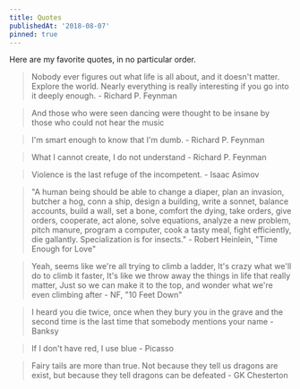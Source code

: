 ```yaml
---
title: Quotes
publishedAt: '2018-08-07'
pinned: true
---
```


Here are my favorite quotes, in no particular order.

> Nobody ever figures out what life is all about, and it doesn't matter. Explore the world. Nearly everything is really interesting if you go into it deeply enough. - Richard P. Feynman

> And those who were seen dancing were thought to be insane by those who could not hear the music

> I'm smart enough to know that I'm dumb. - Richard P. Feynman

> What I cannot create, I do not understand - Richard P. Feynman

> Violence is the last refuge of the incompetent. - Isaac Asimov

> "A human being should be able to change a diaper, plan an invasion, butcher a hog, conn a ship, design a building, write a sonnet, balance accounts, build a wall, set a bone, comfort the dying, take orders, give orders, cooperate, act alone, solve equations, analyze a new problem, pitch manure, program a computer, cook a tasty meal, fight efficiently, die gallantly. Specialization is for insects." - Robert Heinlein, "Time Enough for Love"

> Yeah, seems like we're all trying to climb a ladder, It's crazy what we'll do to climb it faster, It's like we throw away the things in life that really matter, Just so we can make it to the top, and wonder what we're even climbing after - NF, "10 Feet Down"

> I heard you die twice, once when they bury you in the grave and the second time is the last time that somebody mentions your name - Banksy

> If I don't have red, I use blue - Picasso

> Fairy tails are more than true. Not because they tell us dragons are exist, but because they tell dragons can be defeated - GK Chesterton
